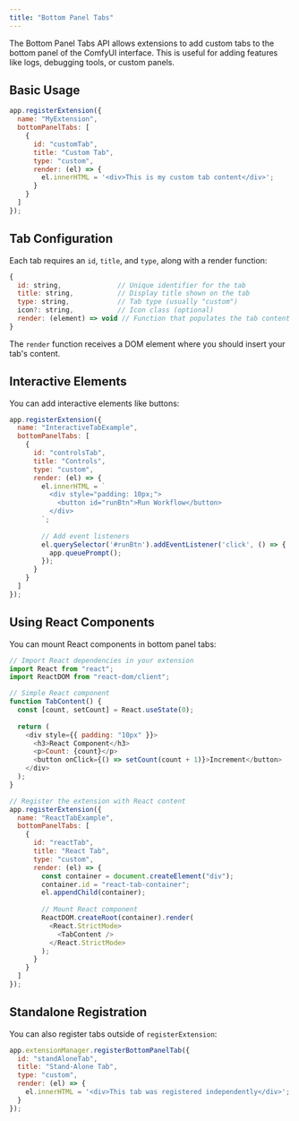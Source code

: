 ```yaml
---
title: "Bottom Panel Tabs"
---
```


The Bottom Panel Tabs API allows extensions to add custom tabs to the bottom panel of the ComfyUI interface. This is useful for adding features like logs, debugging tools, or custom panels.

## Basic Usage

```javascript
app.registerExtension({
  name: "MyExtension",
  bottomPanelTabs: [
    {
      id: "customTab",
      title: "Custom Tab",
      type: "custom",
      render: (el) => {
        el.innerHTML = '<div>This is my custom tab content</div>';
      }
    }
  ]
});
```

## Tab Configuration

Each tab requires an `id`, `title`, and `type`, along with a render function:

```javascript
{
  id: string,              // Unique identifier for the tab
  title: string,           // Display title shown on the tab
  type: string,            // Tab type (usually "custom")
  icon?: string,           // Icon class (optional)
  render: (element) => void // Function that populates the tab content
}
```

The `render` function receives a DOM element where you should insert your tab's content.

## Interactive Elements

You can add interactive elements like buttons:

```javascript
app.registerExtension({
  name: "InteractiveTabExample",
  bottomPanelTabs: [
    {
      id: "controlsTab",
      title: "Controls",
      type: "custom",
      render: (el) => {
        el.innerHTML = `
          <div style="padding: 10px;">
            <button id="runBtn">Run Workflow</button>
          </div>
        `;
        
        // Add event listeners
        el.querySelector('#runBtn').addEventListener('click', () => {
          app.queuePrompt();
        });
      }
    }
  ]
});
```

## Using React Components

You can mount React components in bottom panel tabs:

```javascript
// Import React dependencies in your extension
import React from "react";
import ReactDOM from "react-dom/client";

// Simple React component
function TabContent() {
  const [count, setCount] = React.useState(0);
  
  return (
    <div style={{ padding: "10px" }}>
      <h3>React Component</h3>
      <p>Count: {count}</p>
      <button onClick={() => setCount(count + 1)}>Increment</button>
    </div>
  );
}

// Register the extension with React content
app.registerExtension({
  name: "ReactTabExample",
  bottomPanelTabs: [
    {
      id: "reactTab",
      title: "React Tab",
      type: "custom",
      render: (el) => {
        const container = document.createElement("div");
        container.id = "react-tab-container";
        el.appendChild(container);
        
        // Mount React component
        ReactDOM.createRoot(container).render(
          <React.StrictMode>
            <TabContent />
          </React.StrictMode>
        );
      }
    }
  ]
});
```

## Standalone Registration

You can also register tabs outside of `registerExtension`:

```javascript
app.extensionManager.registerBottomPanelTab({
  id: "standAloneTab",
  title: "Stand-Alone Tab",
  type: "custom",
  render: (el) => {
    el.innerHTML = '<div>This tab was registered independently</div>';
  }
});
```